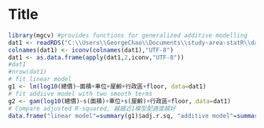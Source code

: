 Title
========================================================

```r
library(mgcv) #provides functions for generalized additive modelling
dat1 <- readRDS("C:\\Users\\GeorgeChao\\Documents\\study-area-statR\\dat1.rds")
colnames(dat1) <- iconv(colnames(dat1),"UTF-8")
dat1 <- as.data.frame(apply(dat1,2,iconv,"UTF-8"))
#dat1
#nrow(dat1)
# fit linear model
g1 <- lm(log10(總價)~面積+車位+屋齡+行政區+floor, data=dat1)
# fit addiive model with two smooth terms
g2 <- gam(log10(總價)~s(面積)+車位+s(屋齡)+行政區+floor, data=dat1)
# Compare adjusted R-squared, 越趨近1模型配適度越好
data.frame("linear model"=summary(g1)$adj.r.sq, "additive model"=summary(g2)$r.sq)
```
